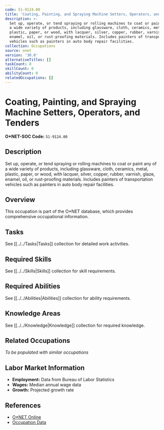 ```yaml
---
code: 51-9124.00
title: 'Coating, Painting, and Spraying Machine Setters, Operators, and Tenders'
description: >-
  Set up, operate, or tend spraying or rolling machines to coat or paint any of
  a wide variety of products, including glassware, cloth, ceramics, metal,
  plastic, paper, or wood, with lacquer, silver, copper, rubber, varnish, glaze,
  enamel, oil, or rust-proofing materials. Includes painters of transportation
  vehicles such as painters in auto body repair facilities.
collection: Occupations
source: onet
version: '30.0'
alternativeTitles: []
taskCount: 0
skillCount: 0
abilityCount: 0
relatedOccupations: []
---
```

# Coating, Painting, and Spraying Machine Setters, Operators, and Tenders

**O*NET-SOC Code:** `51-9124.00`

## Description

Set up, operate, or tend spraying or rolling machines to coat or paint any of a wide variety of products, including glassware, cloth, ceramics, metal, plastic, paper, or wood, with lacquer, silver, copper, rubber, varnish, glaze, enamel, oil, or rust-proofing materials. Includes painters of transportation vehicles such as painters in auto body repair facilities.

## Overview

This occupation is part of the O*NET database, which provides comprehensive occupational information.

## Tasks

See [[../../Tasks|Tasks]] collection for detailed work activities.

## Required Skills

See [[../../Skills|Skills]] collection for skill requirements.

## Required Abilities

See [[../../Abilities|Abilities]] collection for ability requirements.

## Knowledge Areas

See [[../../Knowledge|Knowledge]] collection for required knowledge.

## Related Occupations

*To be populated with similar occupations*

## Labor Market Information

- **Employment:** Data from Bureau of Labor Statistics
- **Wages:** Median annual wage data
- **Growth:** Projected growth rate

## References

- [O*NET Online](https://www.onetonline.org/link/summary/51-9124.00)
- [Occupation Data](https://www.onetcenter.org/)
